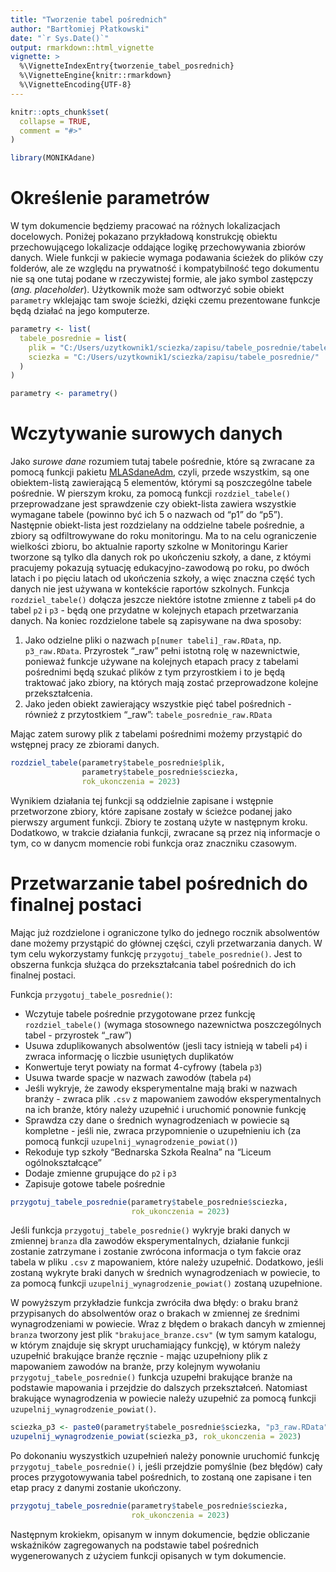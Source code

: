 ```yaml
---
title: "Tworzenie tabel pośrednich"
author: "Bartłomiej Płatkowski"
date: "`r Sys.Date()`"
output: rmarkdown::html_vignette
vignette: >
  %\VignetteIndexEntry{tworzenie_tabel_posrednich}
  %\VignetteEngine{knitr::rmarkdown}
  %\VignetteEncoding{UTF-8}
---
```


```r
knitr::opts_chunk$set(
  collapse = TRUE,
  comment = "#>"
)
```

```r
library(MONIKAdane)
```

# Określenie parametrów

W tym dokumencie będziemy pracować na różnych lokalizacjach docelowych. Poniżej pokazano przykładową konstrukcję obiektu przechowującego lokalizacje oddające logikę przechowywania zbiorów danych. Wiele funkcji w pakiecie wymaga podawania ścieżek do plików czy folderów, ale ze względu na prywatność i kompatybilność tego dokumentu nie są one tutaj podane w rzeczywistej formie, ale jako symbol zastępczy (*ang. placeholder*). Użytkownik może sam odtworzyć sobie obiekt `parametry` wklejając tam swoje ścieżki, dzięki czemu prezentowane funkcje będą działać na jego komputerze.

```r
parametry <- list(
  tabele_posrednie = list(
    plik = "C:/Users/uzytkownik1/sciezka/zapisu/tabele_posrednie/tabele_posrednie.RData",
    sciezka = "C:/Users/uzytkownik1/sciezka/zapisu/tabele_posrednie/"
  )
)
```

```r
parametry <- parametry()
```

# Wczytywanie surowych danych

Jako *surowe dane* rozumiem tutaj tabele pośrednie, które są zwracane za pomocą funkcji pakietu [MLASdaneAdm](https://github.com/tzoltak/MLASdaneAdm), czyli, przede wszystkim, są one obiektem-listą zawierającą 5 elementów, którymi są poszczególne tabele pośrednie. W pierszym kroku, za pomocą funkcji `rozdziel_tabele()` przeprowadzane jest sprawdzenie czy obiekt-lista zawiera wszystkie wymagane tabele (powinno być ich 5 o nazwach od "p1" do "p5"). Następnie  obiekt-lista jest rozdzielany na oddzielne tabele pośrednie, a zbiory są odfiltrowywane do roku monitoringu. Ma to na celu ograniczenie wielkości zbioru, bo aktualnie raporty szkolne w Monitoringu Karier tworzone są tylko dla danych rok po ukończeniu szkoły, a dane, z któymi pracujemy pokazują sytuację edukacyjno-zawodową po roku, po dwóch latach i po pięciu latach od ukończenia szkoły, a więc znaczna część tych danych nie jest używana w kontekście raportów szkolnych. Funkcja `rozdziel_tabele()` dołącza jeszcze niektóre istotne zmienne z tabeli `p4` do tabel `p2` i `p3` - będą one przydatne w kolejnych etapach przetwarzania danych. Na koniec rozdzielone tabele są zapisywane na dwa sposoby:

1. Jako odzielne pliki o nazwach `p[numer tabeli]_raw.RData`, np. `p3_raw.RData`. Przyrostek "_raw" pełni istotną rolę w nazewnictwie, ponieważ funkcje używane na kolejnych etapach pracy z tabelami pośrednimi będą szukać plików z tym przyrostkiem i to je będą traktować jako zbiory, na których mają zostać przeprowadzone kolejne przekształcenia.
2. Jako jeden obiekt zawierający wszystkie pięć tabel pośrednich - również z przytostkiem "_raw": `tabele_posrednie_raw.RData`

Mając zatem surowy plik z tabelami pośrednimi możemy przystąpić do wstępnej pracy ze zbiorami danych.

```r
rozdziel_tabele(parametry$tabele_posrednie$plik,
                parametry$tabele_posrednie$sciezka,
                rok_ukonczenia = 2023)
```

Wynikiem działania tej funkcji są oddzielnie zapisane i wstępnie przetworzone zbiory, które zapisane zostały w ścieżce podanej jako pierwszy argument funkcji. Zbiory te zostaną użyte w następnym kroku. Dodatkowo, w trakcie działania funkcji, zwracane są przez nią informacje o tym, co w danycm momencie robi funkcja oraz znaczniku czasowym.

# Przetwarzanie tabel pośrednich do finalnej postaci

Mając już rozdzielone i ograniczone tylko do jednego rocznik absolwentów dane możemy przystąpić do głównej części, czyli przetwarzania danych. W tym celu wykorzystamy funkcję `przygotuj_tabele_posrednie()`. Jest to obszerna funkcja służąca do przekształcania tabel pośrednich do ich finalnej postaci.

Funkcja `przygotuj_tabele_posrednie()`:

- Wczytuje tabele pośrednie przygotowane przez funkcję `rozdziel_tabele()` (wymaga stosownego nazewnictwa poszczególnych tabel - przyrostek "_raw")
- Usuwa zduplikowanych absolwentów (jesli tacy istnieją w tabeli `p4`) i zwraca informację o liczbie usuniętych duplikatów
- Konwertuje teryt powiaty na format 4-cyfrowy (tabela `p3`)
- Usuwa twarde spacje w nazwach zawodów (tabela `p4`)
- Jeśli wykryje, że zawody eksperymentalne mają braki w nazwach branży - zwraca plik `.csv` z mapowaniem zawodów eksperymentalnych na ich branże, który należy uzupełnić i uruchomić ponownie funkcję
- Sprawdza czy dane o średnich wynagrodzeniach w powiecie są kompletne - jeśli nie, zwraca przypomnienie o uzupełnieniu ich (za pomocą funkcji `uzupelnij_wynagrodzenie_powiat()`)
- Rekoduje typ szkoły "Bednarska Szkoła Realna" na "Liceum ogólnokształcące"
- Dodaje zmienne grupujące do `p2` i `p3`
- Zapisuje gotowe tabele pośrednie

```r
przygotuj_tabele_posrednie(parametry$tabele_posrednie$sciezka,
                           rok_ukonczenia = 2023)
```

Jeśli funkcja `przygotuj_tabele_posrednie()` wykryje braki danych w zmiennej `branza` dla zawodów eksperymentalnych, działanie funkcji zostanie zatrzymane i zostanie zwrócona informacja o tym fakcie oraz tabela w pliku `.csv` z mapowaniem, które należy uzupełnić. Dodatkowo, jeśli zostaną wykryte braki danych w średnich wynagrodzeniach w powiecie, to za pomocą funkcji `uzupelnij_wynagrodzenie_powiat()` zostaną uzupełnione.

W powyższym przykładzie funkcja zwróciła dwa błędy: o braku branż przypisanych do absolwentów oraz o brakach w zmiennej ze średnimi wynagrodzeniami w powiecie. Wraz z błędem o brakach dancyh w zmiennej `branza` tworzony jest plik `"brakujace_branze.csv"` (w tym samym katalogu, w którym znajduje się skrypt uruchamiający funkcję), w którym należy uzupełnić brakujące branże ręcznie - mając uzupełniony plik z mapowaniem zawodów na branże, przy kolejnym wywołaniu `przygotuj_tabele_posrednie()` funkcja uzupełni brakujące branże na podstawie mapowania i przejdzie do dalszych przekształceń. Natomiast brakujące wynagrodzenia w powiecie należy uzupełnić za pomocą funkcji `uzupelnij_wynagrodzenie_powiat()`.

```r
sciezka_p3 <- paste0(parametry$tabele_posrednie$sciezka, "p3_raw.RData")
uzupelnij_wynagrodzenie_powiat(sciezka_p3, rok_ukonczenia = 2023)
```

Po dokonaniu wyszystkich uzupełnień należy ponownie uruchomić funkcję `przygotuj_tabele_posrednie()` i, jeśli przejdzie pomyślnie (bez błędów) cały proces przygotowywania tabel pośrednich, to zostaną one zapisane i ten etap pracy z danymi zostanie ukończony.

```r
przygotuj_tabele_posrednie(parametry$tabele_posrednie$sciezka,
                           rok_ukonczenia = 2023)
```
Następnym krokiekm, opisanym w innym dokumencie, będzie obliczanie wskaźników zagregowanych na podstawie tabel pośrednich wygenerowanych z użyciem funkcji opisanych w tym dokumencie.

